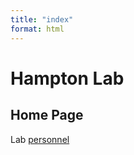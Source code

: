 ```yaml
---
title: "index"
format: html
---
```


# Hampton Lab

## Home Page

Lab [personnel](docs/people.html)

